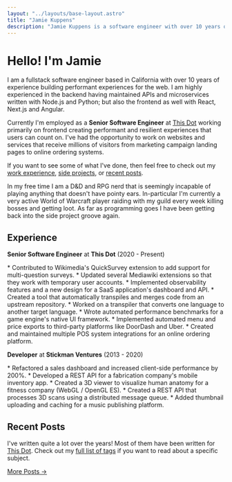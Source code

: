 ```yaml
---
layout: "../layouts/base-layout.astro"
title: "Jamie Kuppens"
description: "Jamie Kuppens is a software engineer with over 10 years of experience building for the web."
---
```



# Hello! I'm Jamie

I am a fullstack software engineer based in California with over 10 years of experience building
performant experiences for the web. I am highly experienced in the backend having maintained APIs
and microservices written with Node.js and Python; but also the frontend as well with React, Next.js
and Angular.

Currently I'm employed as a **Senior Software Engineer** at <a href="https://www.thisdot.co" target="_blank" rel="noopener">This Dot</a>
working primarily on frontend creating performant and resilient experiences that users can count on.
I've had the opportunity to work on websites and services that receive millions of visitors from
marketing campaign landing pages to online ordering systems.

If you want to see some of what I've done, then feel free to check out my [work
experience](#experience), [side projects](/projects), or [recent posts](#recent-posts).

In my free time I am a D&D and RPG nerd that is seemingly incapable of playing anything that doesn't
have pointy ears. In-particular I'm currently a very active World of Warcraft player raiding with my
guild every week killing bosses and getting loot. As far as programming goes I have been getting
back into the side project groove again.

## Experience

**Senior Software Engineer** at **This Dot** (2020 - Present)

<div class="text-gray-400">
  * Contributed to <span class="text-white">Wikimedia's QuickSurvey</span> extension to add support for multi-question surveys.
  * Updated several <span class="text-white">Mediawiki</span> extensions so that they work with temporary user accounts.
  * Implemented observability features and a new design for a SaaS application's dashboard and API.
  * Created a tool that automatically transpiles and merges code from an upstream repository.
  * Worked on a transpiler that converts one language to another target language.
  * Wrote automated performance benchmarks for a game engine's native UI framework.
  * Implemented automated menu and price exports to third-party platforms like <span class="text-white">DoorDash</span> and <span class="text-white">Uber</span>.
  * Created and maintained multiple POS system integrations for an online ordering platform.
</div>

**Developer** at **Stickman Ventures** (2013 - 2020)

<div class="text-gray-400">
  * Refactored a sales dashboard and increased client-side performance by 200%.
  * Developed a REST API for a fabrication company's mobile inventory app.
  * Created a 3D viewer to visualize human anatomy for a fitness company (WebGL / OpenGL ES).
  * Created a REST API that processes 3D scans using a distributed message queue.
  * Added thumbnail uploading and caching for a music publishing platform.
</div>

## Recent Posts

I've written quite a lot over the years! Most of them have been written for <a href="https://www.thisdot.co" target="_blank" rel="noopener">This Dot</a>.
Check out my [full list of tags](/tags) if you want to read about a specific subject.

<PostList limit="6" />

<a href="/posts">
  <p class="mb-0 text-right">More Posts →</p>
</a>
